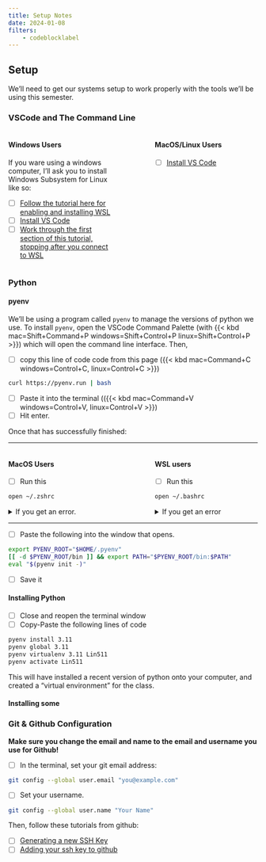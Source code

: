 ```yaml
---
title: Setup Notes
date: 2024-01-08
filters: 
    - codeblocklabel
---
```


## Setup

We'll need to get our systems setup to work properly with the tools we'll be using this semester.

### VSCode and The Command Line

::: columns
::: {.column width="45%"}
#### Windows Users

If you ware using a windows computer, I'll ask you to install Windows Subsystem for Linux like so:

-   [ ] [Follow the tutorial here for enabling and installing WSL](https://lingmethodshub.github.io/content/windows/wsl/00_installing_wsl.html)
-   [ ] [Install VS Code](https://code.visualstudio.com/)
-   [ ] [Work through the first section of this tutorial, stopping after you connect to WSL](https://code.visualstudio.com/docs/remote/wsl-tutorial#_prerequisites)
:::

::: {.column width="10%"}
:::

::: {.column width="45%"}
#### MacOS/Linux Users

-   [ ] [Install VS Code](https://code.visualstudio.com/)
:::
:::

### Python

#### pyenv

We'll be using a program called `pyenv` to manage the versions of python we use. To install `pyenv`, open the VSCode Command Palette (with {{< kbd mac=Shift+Command+P windows=Shift+Control+P linux=Shift+Control+P >}}) which will open the command line interface. Then,

-   [ ] copy this line of code code from this page ({{< kbd mac=Command+C windows=Control+C, linux=Control+C >}})

``` bash
curl https://pyenv.run | bash
```

-   [ ] Paste it into the terminal (({{< kbd mac=Command+V windows=Control+V, linux=Control+V >}})
-   [ ] Hit enter.

Once that has successfully finished:

------------------------------------------------------------------------

::: columns
::: {.column width="45%"}
#### MacOS Users

-   [ ] Run this

``` bash
open ~/.zshrc
```

<details>

<summary>If you get an error.</summary>

-   [ ] Run this

``` bash
touch ~/.zshrc
open ~/.zshrc
```

</details>
:::

::: {.column width="10%"}
:::

::: {.column width="45%"}
#### WSL users

-   [ ] Run this

``` bash
open ~/.bashrc
```

<details>

<summary>If you get an error</summary>

-   [ ] Run ths

``` bash
touch ~/.bashrc
open ~/.bashrc
```

</details>
:::
:::

------------------------------------------------------------------------

-   [ ] Paste the following into the window that opens.

``` sh
export PYENV_ROOT="$HOME/.pyenv"
[[ -d $PYENV_ROOT/bin ]] && export PATH="$PYENV_ROOT/bin:$PATH"
eval "$(pyenv init -)"
```

-   [ ] Save it

#### Installing Python

-   [ ] Close and reopen the terminal window
-   [ ] Copy-Paste the following lines of code

``` bash
pyenv install 3.11
pyenv global 3.11
pyenv virtualenv 3.11 Lin511
pyenv activate Lin511
```

This will have installed a recent version of python onto your computer, and created a "virtual environment" for the class.

#### Installing some

### Git & Github Configuration

**Make sure you change the email and name to the email and username you use for Github!**

-   [ ] In the terminal, set your git email address:

``` bash
git config --global user.email "you@example.com"
```

-   [ ] Set your username.

``` bash
git config --global user.name "Your Name"
```

Then, follow these tutorials from github:

-   [ ] [Generating a new SSH Key](https://docs.github.com/en/authentication/connecting-to-github-with-ssh/generating-a-new-ssh-key-and-adding-it-to-the-ssh-agent)
-   [ ] [Adding your ssh key to github](https://docs.github.com/en/authentication/connecting-to-github-with-ssh/generating-a-new-ssh-key-and-adding-it-to-the-ssh-agent)
